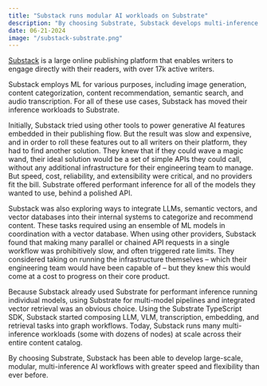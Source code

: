 ```yaml
---
title: "Substack runs modular AI workloads on Substrate"
description: "By choosing Substrate, Substack develops multi-inference AI workloads with greater speed and flexibility than ever before."
date: 06-21-2024
image: "/substack-substrate.png"
---
```


[Substack](https://substack.com) is a large online publishing platform that enables writers to engage directly with their readers, with over 17k active writers.

Substack employs ML for various purposes, including image generation, content categorization, content recommendation, semantic search, and audio transcription. For all of these use cases, Substack has moved their inference workloads to Substrate.

Initially, Substack tried using other tools to power generative AI features embedded in their publishing flow. But the result was slow and expensive, and in order to roll these features out to all writers on their platform, they had to find another solution. They knew that if they could wave a magic wand, their ideal solution would be a set of simple APIs they could call, without any additional infrastructure for their engineering team to manage. But speed, cost, reliability, and extensibility were critical, and no providers fit the bill. Substrate offered performant inference for all of the models they wanted to use, behind a polished API.

Substack was also exploring ways to integrate LLMs, semantic vectors, and vector databases into their internal systems to categorize and recommend content. These tasks required using an ensemble of ML models in coordination with a vector database. When using other providers, Substack found that making many parallel or chained API requests in a single workflow was prohibitively slow, and often triggered rate limits. They considered taking on running the infrastructure themselves – which their engineering team would have been capable of – but they knew this would come at a cost to progress on their core product.

Because Substack already used Substrate for performant inference running individual models, using Substrate for multi-model pipelines and integrated vector retrieval was an obvious choice. Using the Substrate TypeScript SDK, Substack started composing LLM, VLM, transcription, embedding, and retrieval tasks into graph workflows. Today, Substack runs many multi-inference workloads (some with dozens of nodes) at scale across their entire content catalog.

By choosing Substrate, Substack has been able to develop large-scale, modular, multi-inference AI workflows with greater speed and flexibility than ever before.
